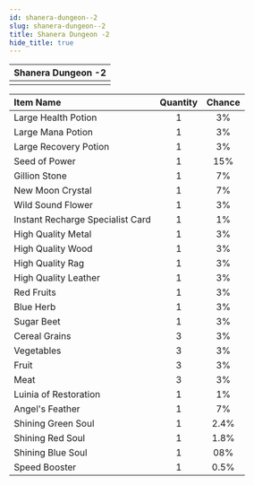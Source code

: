 ---
id: shanera-dungeon--2
slug: shanera-dungeon--2
title: Shanera Dungeon -2
hide_title: true
---


| Shanera Dungeon -2 |
| :------------: |
| <MapIcon iconId="30"/> |

|Item Name|Quantity|Chance|
|:--|:-:|:-:|
| <ItemIcon iconId="1004" height="32" /> Large Health Potion|1|3%|
| <ItemIcon iconId="1007" height="32" /> Large Mana Potion|1|3%|
| <ItemIcon iconId="1010" height="32" /> Large Recovery Potion|1|3%|
| <ItemIcon iconId="1012" height="32" /> Seed of Power|1|15%|
| <ItemIcon iconId="1013" height="32" /> Gillion Stone|1|7%|
| <ItemIcon iconId="1028" height="32" /> New Moon Crystal|1|7%|
| <ItemIcon iconId="1086" height="32" /> Wild Sound Flower|1|3%|
| <ItemIcon iconId="2144" height="32" /> Instant Recharge Specialist Card|1|1%|
| <ItemIcon iconId="2036" height="32" /> High Quality Metal|1|3%|
| <ItemIcon iconId="2040" height="32" /> High Quality Wood|1|3%|
| <ItemIcon iconId="2044" height="32" /> High Quality Rag|1|3%|
| <ItemIcon iconId="2048" height="32" /> High Quality Leather|1|3%|
| <ItemIcon iconId="2099" height="32" /> Red Fruits|1|3%|
| <ItemIcon iconId="2100" height="32" /> Blue Herb|1|3%|
| <ItemIcon iconId="2102" height="32" /> Sugar Beet|1|3%|
| <ItemIcon iconId="2114" height="32" /> Cereal Grains|3|3%|
| <ItemIcon iconId="2115" height="32" /> Vegetables|3|3%|
| <ItemIcon iconId="2116" height="32" /> Fruit|3|3%|
| <ItemIcon iconId="2117" height="32" /> Meat|3|3%|
| <ItemIcon iconId="2127" height="32" /> Luinia of Restoration|1|1%|
| <ItemIcon iconId="2282" height="32" /> Angel's Feather|1|7%|
| <ItemIcon iconId="2283" height="32" /> Shining Green Soul|1|2.4%|
| <ItemIcon iconId="2284" height="32" /> Shining Red Soul|1|1.8%|
| <ItemIcon iconId="2285" height="32" /> Shining Blue Soul|1|08%|
| <ItemIcon iconId="1426" height="32" /> Speed Booster|1|0.5%|

